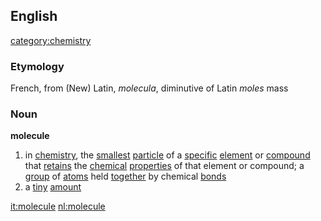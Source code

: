 ==English==   [[category:chemistry]]
===Etymology===
French, from (New) Latin, ''molecula'', diminutive of Latin ''moles'' mass
===Noun===
'''molecule'''
# in [[chemistry]], the [[smallest]] [[particle]] of a [[specific]] [[element]] or [[compound]] that [[retains]] the [[chemical]] [[properties]] of that element or compound; a [[group]] of [[atom]]s held [[together]] by chemical [[bond]]s
# a [[tiny]] [[amount]]

[[it:molecule]]
[[nl:molecule]]